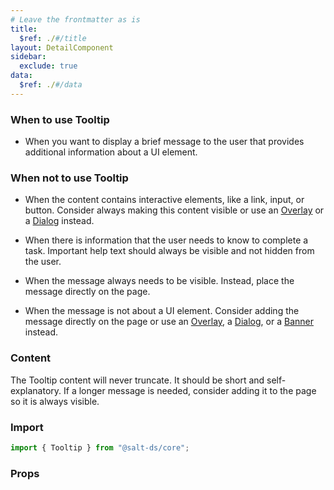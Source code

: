 ```yaml
---
# Leave the frontmatter as is
title:
  $ref: ./#/title
layout: DetailComponent
sidebar:
  exclude: true
data:
  $ref: ./#/data
---
```


### When to use Tooltip

- When you want to display a brief message to the user that provides additional information about a UI element.

### When not to use Tooltip

- When the content contains interactive elements, like a link, input, or button. Consider always making this content visible or use an [Overlay](../overlay) or a [Dialog](../dialog) instead.

- When there is information that the user needs to know to complete a task. Important help text should always be visible and not hidden from the user.

- When the message always needs to be visible. Instead, place the message directly on the page.

- When the message is not about a UI element. Consider adding the message directly on the page or use an [Overlay](../overlay), a [Dialog](../dialog), or a [Banner](../banner) instead.

### Content

The Tooltip content will never truncate. It should be short and self-explanatory. If a longer message is needed, consider adding it to the page so it is always visible.

### Import

```js
import { Tooltip } from "@salt-ds/core";
```

### Props

<PropsTable packageName="core" componentName="Tooltip" />
